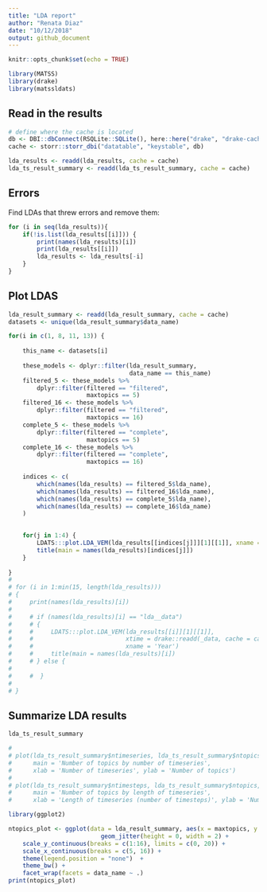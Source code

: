 ```yaml
---
title: "LDA report"
author: "Renata Diaz"
date: "10/12/2018"
output: github_document
---
```


```r
knitr::opts_chunk$set(echo = TRUE)

library(MATSS)
library(drake)
library(matssldats)
```

## Read in the results

```r
# define where the cache is located
db <- DBI::dbConnect(RSQLite::SQLite(), here::here("drake", "drake-cache.sqlite"))
cache <- storr::storr_dbi("datatable", "keystable", db)

lda_results <- readd(lda_results, cache = cache)
lda_ts_result_summary <- readd(lda_ts_result_summary, cache = cache)

```

## Errors
Find LDAs that threw errors and remove them:
```r

for (i in seq(lda_results)){
    if(!is.list(lda_results[[i]])) {
        print(names(lda_results)[i])
        print(lda_results[[i]])
        lda_results <- lda_results[-i]
    }
}
```

## Plot LDAS


```r
lda_result_summary <- readd(lda_result_summary, cache = cache)
datasets <- unique(lda_result_summary$data_name)

for(i in c(1, 8, 11, 13)) {
    
    this_name <- datasets[i]
    
    these_models <- dplyr::filter(lda_result_summary,
                                  data_name == this_name)
    filtered_5 <- these_models %>%
        dplyr::filter(filtered == "filtered", 
                      maxtopics == 5)
    filtered_16 <- these_models %>%
        dplyr::filter(filtered == "filtered", 
                      maxtopics == 16)
    complete_5 <- these_models %>%
        dplyr::filter(filtered == "complete", 
                      maxtopics == 5)
    complete_16 <- these_models %>%
        dplyr::filter(filtered == "complete", 
                      maxtopics == 16)
    
    indices <- c(
        which(names(lda_results) == filtered_5$lda_name),
        which(names(lda_results) == filtered_16$lda_name),
        which(names(lda_results) == complete_5$lda_name),
        which(names(lda_results) == complete_16$lda_name)
    )
    

    for(j in 1:4) {
        LDATS:::plot.LDA_VEM(lda_results[[indices[j]]][1][[1]], xname = 'Time step')
        title(main = names(lda_results)[indices[j]])
    }
    
}
# 
# for (i in 1:min(15, length(lda_results)))
# {
#     print(names(lda_results)[i])
#     
#     # if (names(lda_results)[i] == "lda__data")
#     # {
#     #     LDATS:::plot.LDA_VEM(lda_results[[i]][1][[1]], 
#     #                          xtime = drake::readd(_data, cache = cache)$censusdate,
#     #                          xname = 'Year')
#     #     title(main = names(lda_results)[i])
#     # } else {
#    
#     #  }
#     
# }
```

## Summarize LDA results

```r


lda_ts_result_summary
```

```r
# 
# plot(lda_ts_result_summary$ntimeseries, lda_ts_result_summary$ntopics, 
#      main = 'Number of topics by number of timeseries', 
#      xlab = 'Number of timeseries', ylab = 'Number of topics')
# 
# plot(lda_ts_result_summary$ntimesteps, lda_ts_result_summary$ntopics, 
#      main = 'Number of topics by length of timeseries', 
#      xlab = 'Length of timeseries (number of timesteps)', ylab = 'Number of topics')

library(ggplot2)

ntopics_plot <- ggplot(data = lda_result_summary, aes(x = maxtopics, y = ntopics, color = filtered)) +
                          geom_jitter(height = 0, width = 2) +
    scale_y_continuous(breaks = c(1:16), limits = c(0, 20)) +
    scale_x_continuous(breaks = c(5, 16)) +
    theme(legend.position = "none")  +
    theme_bw() +
    facet_wrap(facets = data_name ~ .)
print(ntopics_plot)

```
